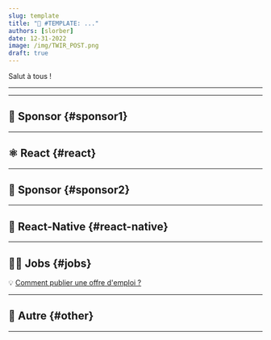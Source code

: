 ```yaml
---
slug: template
title: "📨 #TEMPLATE: ..."
authors: [slorber]
date: 12-31-2022
image: /img/TWIR_POST.png
draft: true
---
```


Salut à tous !

<Todo />

<!-- truncate -->

---


<Support />

---

## 💸 Sponsor {#sponsor1}

<Todo />

---

## ⚛️ React {#react}

<Todo />

<SubscribeFormEmbed />

---

## 💸 Sponsor {#sponsor2}

<Sponsor2 />

---

## 📱 React-Native {#react-native}

<Todo/>

---

## 🧑‍💻 Jobs {#jobs}

<Todo/>

💡 [Comment publier une offre d'emploi ?](https://thisweekinreact.com/fr/sponsor)

---

## 🔀 Autre {#other}

<Todo />

---

<Todo/>

